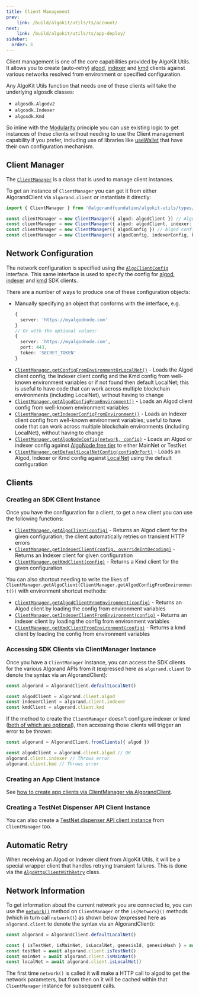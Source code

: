 ```yaml
---
title: Client Management
prev: 
    link: /build/algokit/utils/ts/account/
next:
    link: /build/algokit/utils/ts/app-deploy/
sidebar:
  order: 3
---
```


Client management is one of the core capabilities provided by AlgoKit Utils. It allows you to create (auto-retry) [algod](https://developer.algorand.org/docs/rest-apis/algod), [indexer](https://developer.algorand.org/docs/rest-apis/indexer) and [kmd](https://developer.algorand.org/docs/rest-apis/kmd) clients against various networks resolved from environment or specified configuration.

Any AlgoKit Utils function that needs one of these clients will take the underlying algosdk classes:
- `algosdk.Algodv2`
- `algosdk.Indexer`
- `algosdk.Kmd`

So inline with the [Modularity](/build/algokit/utils/ts/overview#core-principles) principle you can use existing logic to get instances of these clients without needing to use the Client management capability if you prefer, including use of libraries like [useWallet](https://github.com/TxnLab/use-wallet) that have their own configuration mechanism.

## Client Manager

The [`ClientManager`](https://github.com/algorandfoundation/algokit-utils-ts/blob/main/docs/code/classes/types_client_manager.ClientManager.md) is a class that is used to manage client instances.

To get an instance of `ClientManager` you can get it from either AlgorandClient via `algorand.client` or instantiate it directly:

```typescript showLineNumbers=false
import { ClientManager } from '@algorandfoundation/algokit-utils/types/client-manager'

const clientManager = new ClientManager({ algod: algodClient }) // Algod client only
const clientManager = new ClientManager({ algod: algodClient, indexer: indexerClient, kmd: kmdClient }) // All clients
const clientManager = new ClientManager({ algodConfig }) // Algod config only
const clientManager = new ClientManager({ algodConfig, indexerConfig, kmdConfig }) // All client configs
```

## Network Configuration

The network configuration is specified using the [`AlgoClientConfig`](https://github.com/algorandfoundation/algokit-utils-ts/blob/main/docs/code/interfaces/types_network_client.AlgoClientConfig.md) interface. This same interface is used to specify the config for [algod](https://algorand.github.io/js-algorand-sdk/classes/Algodv2.html), [indexer](https://algorand.github.io/js-algorand-sdk/classes/Indexer.html) and [kmd](https://algorand.github.io/js-algorand-sdk/classes/Kmd.html) SDK clients.

There are a number of ways to produce one of these configuration objects:

- Manually specifying an object that conforms with the interface, e.g.
  ```typescript showLineNumbers=false
  {
    server: 'https://myalgodnode.com'
  }
  // Or with the optional values:
  {
    server: 'https://myalgodnode.com',
    port: 443,
    token: 'SECRET_TOKEN'
  }
  ```
- [`ClientManager.getConfigFromEnvironmentOrLocalNet()`](https://github.com/algorandfoundation/algokit-utils-ts/blob/main/docs/code/classes/types_client_manager.ClientManager.md#getconfigfromenvironmentorlocalnet) - Loads the Algod client config, the Indexer client config and the Kmd config from well-known environment variables or if not found then default LocalNet; this is useful to have code that can work across multiple blockchain environments (including LocalNet), without having to change
- [`ClientManager.getAlgodConfigFromEnvironment()`](https://github.com/algorandfoundation/algokit-utils-ts/blob/main/docs/code/classes/types_client_manager.ClientManager.md#getalgodconfigfromenvironment) - Loads an Algod client config from well-known environment variables
- [`ClientManager.getIndexerConfigFromEnvironment()`](https://github.com/algorandfoundation/algokit-utils-ts/blob/main/docs/code/classes/types_client_manager.ClientManager.md#getindexerconfigfromenvironment) - Loads an Indexer client config from well-known environment variables; useful to have code that can work across multiple blockchain environments (including LocalNet), without having to change
- [`ClientManager.getAlgoNodeConfig(network, config)`](https://github.com/algorandfoundation/algokit-utils-ts/blob/main/docs/code/classes/types_client_manager.ClientManager.md#getalgonodeconfig) - Loads an Algod or indexer config against [AlgoNode free tier](https://nodely.io/docs/free/start) to either MainNet or TestNet
- [`ClientManager.getDefaultLocalNetConfig(configOrPort)`](https://github.com/algorandfoundation/algokit-utils-ts/blob/main/docs/code/classes/types_client_manager.ClientManager.md#getdefaultlocalnetconfig) - Loads an Algod, Indexer or Kmd config against [LocalNet](https://github.com/algorandfoundation/algokit-cli/blob/main/docs/features/localnet.md) using the default configuration

## Clients

### Creating an SDK Client Instance

Once you have the configuration for a client, to get a new client you can use the following functions:

- [`ClientManager.getAlgoClient(config)`](https://github.com/algorandfoundation/algokit-utils-ts/blob/main/docs/code/classes/types_client_manager.ClientManager.md#getalgoclient) - Returns an Algod client for the given configuration; the client automatically retries on transient HTTP errors
- [`ClientManager.getIndexerClient(config, overrideIntDecoding)`](https://github.com/algorandfoundation/algokit-utils-ts/blob/main/docs/code/classes/types_client_manager.ClientManager.md#getindexerclient) - Returns an Indexer client for given configuration
- [`ClientManager.getKmdClient(config)`](https://github.com/algorandfoundation/algokit-utils-ts/blob/main/docs/code/classes/types_client_manager.ClientManager.md#getkmdclient) - Returns a Kmd client for the given configuration

You can also shortcut needing to write the likes of `ClientManager.getAlgoClient(ClientManager.getAlgodConfigFromEnvironment())` with environment shortcut methods:

- [`ClientManager.getAlgodClientFromEnvironment(config)`](https://github.com/algorandfoundation/algokit-utils-ts/blob/main/docs/code/classes/types_client_manager.ClientManager.md#getalgodclientfromenvironment) - Returns an Algod client by loading the config from environment variables
- [`ClientManager.getIndexerClientFromEnvironment(config)`](https://github.com/algorandfoundation/algokit-utils-ts/blob/main/docs/code/classes/types_client_manager.ClientManager.md#getindexerclientfromenvironment) - Returns an indexer client by loading the config from environment variables
- [`ClientManager.getKmdClientFromEnvironment(config)`](https://github.com/algorandfoundation/algokit-utils-ts/blob/main/docs/code/classes/types_client_manager.ClientManager.md#getkmdclientfromenvironment) - Returns a kmd client by loading the config from environment variables

### Accessing SDK Clients via ClientManager Instance

Once you have a `ClientManager` instance, you can access the SDK clients for the various Algorand APIs from it (expressed here as `algorand.client` to denote the syntax via an AlgorandClient):

```typescript showLineNumbers=false
const algorand = AlgorandClient.defaultLocalNet()

const algodClient = algorand.client.algod
const indexerClient = algorand.client.indexer
const kmdClient = algorand.client.kmd
```

If the method to create the `ClientManager` doesn't configure indexer or kmd ([both of which are optional](#client-management)), then accessing those clients will trigger an error to be thrown:

```typescript showLineNumbers=false
const algorand = AlgorandClient.fromClients({ algod })

const algodClient = algorand.client.algod // OK
algorand.client.indexer // Throws error
algorand.client.kmd // Throws error
```

### Creating an App Client Instance

See [how to create app clients via ClientManager via AlgorandClient](/build/algokit/utils/ts/app-client#via-algorandclient).

### Creating a TestNet Dispenser API Client Instance

You can also create a [TestNet dispenser API client instance](/build/algokit/utils/ts/dispenser#creating-a-dispenser-client) from `ClientManager` too.

## Automatic Retry

When receiving an Algod or Indexer client from AlgoKit Utils, it will be a special wrapper client that handles retrying transient failures. This is done via the [`AlgoHttpClientWithRetry`](https://github.com/algorandfoundation/algokit-utils-ts/blob/main/docs/code/classes/types_algo_http_client_with_retry.AlgoHttpClientWithRetry.md) class.

## Network Information

To get information about the current network you are connected to, you can use the [`network()`](https://github.com/algorandfoundation/algokit-utils-ts/blob/main/docs/code/classes/types_client_manager.ClientManager.md#network) method on `ClientManager` or the `is{Network}()` methods (which in turn call `network()`) as shown below (expressed here as `algorand.client` to denote the syntax via an AlgorandClient):

```typescript showLineNumbers=false
const algorand = AlgorandClient.defaultLocalNet()

const { isTestNet, isMainNet, isLocalNet, genesisId, genesisHash } = await algorand.client.network()
const testNet = await algorand.client.isTestNet()
const mainNet = await algorand.client.isMainNet()
const localNet = await algorand.client.isLocalNet()
```

The first time `network()` is called it will make a HTTP call to algod to get the network parameters, but from then on it will be cached within that `ClientManager` instance for subsequent calls.